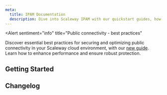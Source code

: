 ```yaml
---
meta:
  title: IPAM Documentation
  description: Dive into Scaleway IPAM with our quickstart guides, how-tos, tutorials and more.
---
```


<Alert
  sentiment="info"
  title="Public connectivity - best practices"
>
  Discover essential best practices for securing and optimizing public connectivity in your Scaleway cloud environment, with our [new guide](/network/ipam/reference-content/public-connectivity-best-practices/). Learn how to enhance performance and ensure robust protection.
</Alert>

<ProductHeader 
   productName="IPAM"
   productLogo="ipam"
   description="IP Address Management (IPAM) lets you easily list and manage your Scaleway IP addresses."
   url="/network/ipam/quickstart/"
   label="IPAM Quickstart"
/>

## Getting Started

<Grid>
    <SummaryCard
        title="Quickstart"
        icon="rocket"
        description="Learn how to get started using IPAM."
        label="View Quickstart"
        url="/network/ipam/quickstart/"
    />
    <SummaryCard
        title="Concepts"
        icon="info"
        description="Core concepts that give you a better understanding of IPAM."
        label="View Concepts"
        url="/network/ipam/concepts/"
    />
    <SummaryCard
        title="How-tos"
        icon="help-circle-outline"
        description="Check out our guides to using IPAM."
        label="View How-tos"
        url="/network/ipam/how-to/"
    />
        <SummaryCard
        title="Additional Content"
        icon="book-open-outline"
        description="Go beyond the basics with detailed, in-depth guides to understanding IPAM."
        label="Read more"
        url="/network/ipam/reference-content/"
    />
</Grid>

<ClickableBanner
    productLogo="cli"
    title="IPAM API"
    description="Use IPAM via the Scaleway API."
    url="https://www.scaleway.com/en/developers/api/ipam/"
    label="Go to IPAM API"
/>

## Changelog

<ChangelogList
    productName="ipam"
    numberOfChanges={3}
/>